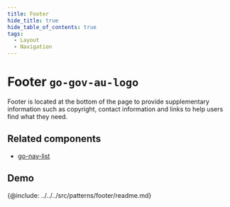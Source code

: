 ```yaml
---
title: Footer
hide_title: true
hide_table_of_contents: true
tags:
  - Layout
  - Navigation
---
```



# Footer <span className="text-size-0">`go-gov-au-logo`</span>

<!-- Description -->

Footer is located at the bottom of the page to provide supplementary information such as copyright, contact information and links to help users find what they need.

## Related components

- [go-nav-list](../components/navigation/go-nav-list)

<!-- Demos, tips, variations, use cases -->

## Demo

<Demo code={demoSource} />

<!-- API -->

{@include: ../../../src/patterns/footer/readme.md}
